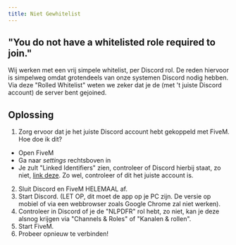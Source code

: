 ```yaml
---
title: Niet Gewhitelist
---
```


## "You do not have a whitelisted role required to join."

Wij werken met een vrij simpele whitelist, per Discord rol. De reden hiervoor is simpelweg omdat grotendeels van onze systemen Discord nodig hebben. Via deze "Rolled Whitelist" weten we zeker dat je de (met 't juiste Discord account) de server bent gejoined.

## Oplossing

1. Zorg ervoor dat je het juiste Discord account hebt gekoppeld met FiveM. Hoe doe ik dit? 
 - Open FiveM
 - Ga naar *settings* rechtsboven in
 - Je zult "Linked Identifiers" zien, controleer of Discord hierbij staat, zo niet, [link deze](./verbind-discord). Zo wel, controleer of dit het juiste account is.
2. Sluit Discord en FiveM HELEMAAL af.
3. Start Discord. (LET OP, dit moet de app op je PC zijn. De versie op mobiel of via een webbrowser zoals Google Chrome zal niet werken).
4. Controleer in Discord of je de "NLPDFR" rol hebt, zo niet, kan je deze alsnog krijgen via "Channels & Roles" of "Kanalen & rollen". 
5. Start FiveM.
6. Probeer opnieuw te verbinden!
